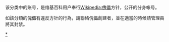 该分类中的账号，是维基百科用户奉行[[Wikipedia:傀儡|Wikipedia:傀儡]]方针，公开的分身帐号。

如該分類的傀儡有違反方针的行為，請聯絡傀儡創建者，並在適當的時候請管理員將其封禁。


[[Category:維基用戶分身|*]]